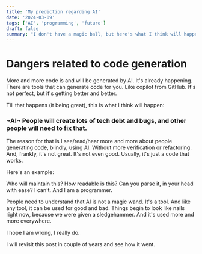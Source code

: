 ```yaml
---
title: 'My prediction regarding AI'
date: '2024-03-09'
tags: ['AI', 'programming', 'future']
draft: false
summary: "I don't have a magic ball, but here's what I think will happen."
---
```


# Dangers related to code generation

More and more code is and will be generated by AI. It's already happening. There are tools that can generate code for you.
Like copilot from GitHub. It's not perfect, but it's getting better and better.

Till that happens (it being great), this is what I think will happen:

### ~AI~ People will create lots of tech debt and bugs, and other people will need to fix that.

The reason for that is I see/read/hear more and more about people generating code, blindly, using AI.
Without more verification or refactoring. And, frankly, it's not great. It's not even good. Usually, it's just a code that works.

Here's an example:

<div data-theme="dark">
  <Tweet id="1765089261374914957" />
</div>

Who will maintain this? How readable is this? Can you parse it, in your
head with ease? I can't. And I am a programmer.

People need to understand that AI is not a magic wand. It's a tool. And like any tool, it can be used for good and bad.
Things begin to look like nails right now, because we were given a sledgehammer. And it's used more and more everywhere.

I hope I am wrong, I really do.

I will revisit this post in couple of years and see how it went.
